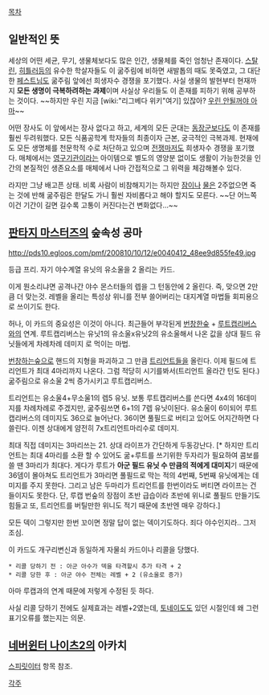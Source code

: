 [[목차]]
== 일반적인 뜻 ==
세상의 어떤 세균, 무기, 생물체보다도 많은 인간, 생물체를 죽인 엄청난 존재이다. [[스탈린]], [[히틀러]]등의 유수한 학살자들도 이 굶주림에 비하면 새발톱의 때도 못죽였고, 그 대단한 [[페스트]]님도 굶주림 앞에선 희생자수 경쟁을 포기했다. 사실 생물의 발현부터 현재까지 '''모든 생명이 극복하려하는 과제'''이며 사실상 우리들도 이 존재를 피하기 위해 공부하는 것이다. ~~하지만 우린 지금 [wiki:"리그베다 위키"여기] 있잖아? [[우린 안될꺼야 아마]]~~

어떤 장사도 이 앞에서는 장사 없다고 하고, 세계의 모든 군대는 [[동장군]]보다도 이 존재를 훨씬 두려워했다. 모든 식품공학계 학자들의 최종이자 근본, 궁극적인 극복과제. 현재에도 모든 생명체를 천문학적 수로 처단하고 있으며 [[전쟁]]마저도 희생자수 경쟁을 포기했다. 매체에서는 [[영구기관]]이라는 아이템으로 별도의 영양분 없이도 생활이 가능한것을 인간의 본질적인 생존요소를 매체에서 나마 간접적으로 그 위력을 체감해볼수 있다.

라지만 그냥 배고픈 상태. 
비록 사람이 비참해지기는 하지만 [[잠]]이나 [[물]]은 2주없으면 죽는 것에 반해 굶주림은 한달도 가니 훨씬 자비롭다고 해야 할지도 모른다. ~~단 어느쪽이건 기간이 길면 길수록 고통이 커진다는건 변화없다...~~

== [[판타지 마스터즈]]의 숲속성 공마 ==
http://pds10.egloos.com/pmf/200810/10/12/e0040412_48ee9d855fe49.jpg

등급 프리. 
자기 야수계열 유닛의 유소울을 2 올리는 카드.

이게 뭔소리냐면 공격나간 야수 몬스터들의 렙을 그 턴동안에 2 올린다. 즉, 맞으면 2만큼 더 맞는것. 레벨을 올리는 특성상 위니를 전부 쓸어버리는 대지계열 마법들 회피용으로 쓰이기도 한다.

허나, 이 카드의 중요성은 이것이 아니다. 최근들어 부각된게 [[번창한숲]] + [[루트캡리버스]]와의 연계. 루트캡리버스는 유닛1의 유소울x유닛2의 유소울해서 나온 값을 상대 필드 유닛들에게 차례차례 데미지 로 먹이는 마법.

[[번창하는숲]]으로 핸드의 지형을 파괴하고 그 만큼 [[트리언트]]들을 올린다. 이제 필드에 트리언트가 최대 4마리까지 나온다. 그럼 적당히 시기를봐서(트리언트 올라간 턴도 된다.) 굶주림으로 유소울 2씩 증가시키고 루트캡리버스.

트리언트는 유소울4+무소울1의 렙5 유닛. 
보통 루트캡리버스를 쓴다면 4x4의 16데미지를 차례차례로 주겠지만, 굶주림쓰면 6+1의 7렙 유닛이된다. 유소울이 6이되어 루트캡리버스의 데미지도 36으로 늘어난다.  36이면 풀필드로 버티고 있어도 어지간하면 다 쓸린다. 이젠 상대에게 얌전히 7x트리언트마리수로 데미지.

최대 직접 데미지는 3마리쓰는 21. 
상대 라이프가 간단하게 두동강난다. [* 하지만 트리언트는 최대 4마리를 소환 할 수 있어도 굶+루트를 쓰기위한 두자리가 필요하여 콤보를 쓸 땐 3마리가 최대다. 게다가 루트가 '''아군 필드 유닛 수 만큼의 적에게 대미지'''기 때문에 36뎀이 몰아쳐도 트리언트가 3마리면 풀필드로 막는 적의 4번째, 5번째 유닛에게는 데미지를 주지 못한다. 그리고 남은 두마리가 트리언트를 한번이라도 버티면 라이프는 건들이지도 못한다. 단, 루캡 번숲의 장점이 초반 급습이라 초반에 위니로 풀필드 만들기도 힘들고 또, 트리언트를 버틸만한 위니도 적기 때문에 초반엔 매우 강하다.]

모든 덱이 그렇지만 한번 꼬이면 정말 답이 없는 덱이기도하다. 죄다 야수인지라..
그저 조심.

이 카드도 개구리변신과 동일하게 자물쇠 카드이나 리콜을 당했다.
 * 리콜 당하기 전 : 아군 아수가 덱을 타격할시 추가 타격 + 2
 * 리콜 당한 후 : 아군 야수 전체는 레벨 + 2 (유소울로 증가)
아마 루캡과의 연계 때문에 저렇게 수정된 듯 하다.

사실 리콜 당하기 전에도 실제효과는 레벨+2였는데, [[토네이도]]도 있던 시절인데 왜 그런 표기오류를 했는지는 의문.

== [[네버윈터 나이츠2]]의 아카치 ==
[[스피릿이터]] 항목 참조.

[[각주]]
